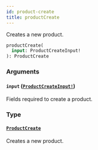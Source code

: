 ```yaml
---
id: product-create
title: productCreate
---
```


Creates a new product.

```graphql
productCreate(
  input: ProductCreateInput!
): ProductCreate

```

### Arguments

#### `input` ([`ProductCreateInput!`](/developer/api-reference/inputs/product-create-input.mdx))

Fields required to create a product.

### Type

#### [`ProductCreate`](/developer/api-reference/objects/product-create.mdx)

Creates a new product.
